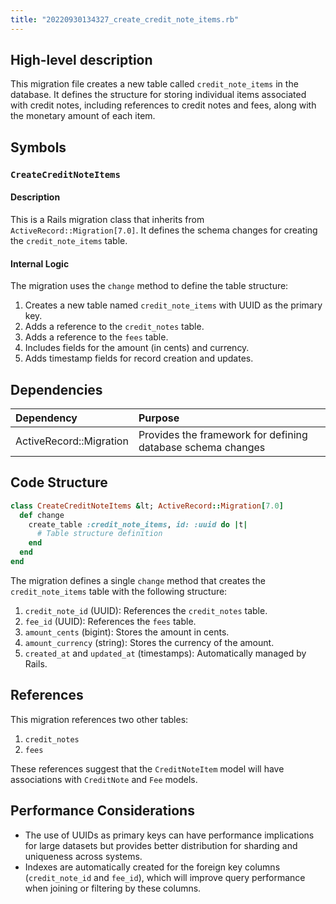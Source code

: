 ```yaml
---
title: "20220930134327_create_credit_note_items.rb"
---
```


## High-level description
This migration file creates a new table called `credit_note_items` in the database. It defines the structure for storing individual items associated with credit notes, including references to credit notes and fees, along with the monetary amount of each item.

## Symbols

### `CreateCreditNoteItems`
#### Description
This is a Rails migration class that inherits from `ActiveRecord::Migration[7.0]`. It defines the schema changes for creating the `credit_note_items` table.

#### Internal Logic
The migration uses the `change` method to define the table structure:

1. Creates a new table named `credit_note_items` with UUID as the primary key.
2. Adds a reference to the `credit_notes` table.
3. Adds a reference to the `fees` table.
4. Includes fields for the amount (in cents) and currency.
5. Adds timestamp fields for record creation and updates.

## Dependencies
| Dependency | Purpose |
|:-----------|:--------|
| ActiveRecord::Migration | Provides the framework for defining database schema changes |

## Code Structure

```ruby
class CreateCreditNoteItems &lt; ActiveRecord::Migration[7.0]
  def change
    create_table :credit_note_items, id: :uuid do |t|
      # Table structure definition
    end
  end
end
```

The migration defines a single `change` method that creates the `credit_note_items` table with the following structure:

1. `credit_note_id` (UUID): References the `credit_notes` table.
2. `fee_id` (UUID): References the `fees` table.
3. `amount_cents` (bigint): Stores the amount in cents.
4. `amount_currency` (string): Stores the currency of the amount.
5. `created_at` and `updated_at` (timestamps): Automatically managed by Rails.

## References
This migration references two other tables:
1. `credit_notes`
2. `fees`

These references suggest that the `CreditNoteItem` model will have associations with `CreditNote` and `Fee` models.

## Performance Considerations
- The use of UUIDs as primary keys can have performance implications for large datasets but provides better distribution for sharding and uniqueness across systems.
- Indexes are automatically created for the foreign key columns (`credit_note_id` and `fee_id`), which will improve query performance when joining or filtering by these columns.